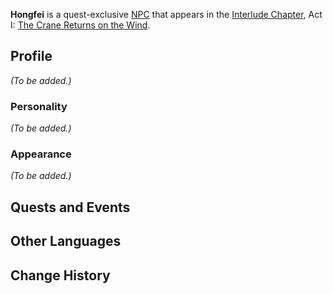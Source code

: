 {{Meta
<!-- Remove this template after adding the missing info -->
|missing_NPC_profile  = yes
}}
{{Character Infobox
|type             = Quest NPC
|image            = NPC Hongfei.png
|realname         = 
|region           = Liyue
|affiliation      = 
|title            = 
|voiceEN          = 
|voiceCN          = 
|voiceJP          = 
}}
'''Hongfei''' is a quest-exclusive [[NPC]] that appears in the [[Interlude Chapter]], Act I: [[The Crane Returns on the Wind]].
<!--
==Location==
<gallery>
NPC Location Hongfei.png|Hongfei's location
NPC Location Hongfei Context.png|Additional context
</gallery>
-->
==Profile==
<!--detailed story/lore information goes here-->
''(To be added.)''

===Personality===
''(To be added.)''

===Appearance===
''(To be added.)''

==Quests and Events==
{{Quests and Events}}

==Other Languages==
{{Other Languages
|default_hidden = 1
|en      = Hongfei
|zhs     = 宏飞
|zhs_rm  = Hóngfēi
|zht     = 宏飛
|zht_rm  = Hóngfēi
|ja      = 宏飛
|ja_rm   = Kouhi{{Assumed}}
|ko      = 홍{{tt|비|飛}}
|ko_rm   = Hongbi
|es      = Hongfei
|fr      = Hongfei
|ru      = Хун Фэй
|th      = Hongfei
|vi      = Hongfei
|de      = Hongfei
|id      = Hongfei
|pt      = Hongfei
|tr      = Hongfei
|it      = Hongfei
}}

==Change History==
{{Change History|2.4}}
<!--
==References==
{{Reflist}}-->
